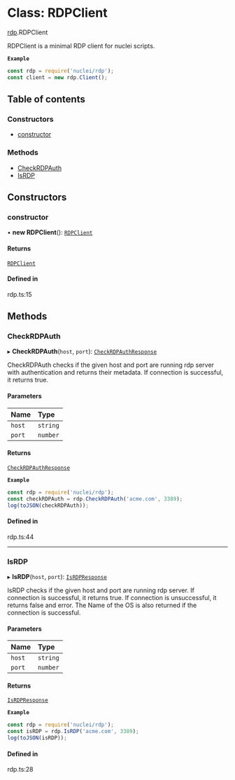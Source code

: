 # Class: RDPClient

[rdp](/templates/protocols/javascript/modules/rdp.md).RDPClient

RDPClient is a minimal RDP client for nuclei scripts.

**`Example`**

```javascript
const rdp = require('nuclei/rdp');
const client = new rdp.Client();
```

## Table of contents

### Constructors

- [constructor](/templates/protocols/javascript/modules/rdp.RDPClient.md#constructor)

### Methods

- [CheckRDPAuth](/templates/protocols/javascript/modules/rdp.RDPClient.md#checkrdpauth)
- [IsRDP](/templates/protocols/javascript/modules/rdp.RDPClient.md#isrdp)

## Constructors

### constructor

• **new RDPClient**(): [`RDPClient`](/templates/protocols/javascript/modules/rdp.RDPClient.md)

#### Returns

[`RDPClient`](/templates/protocols/javascript/modules/rdp.RDPClient.md)

#### Defined in

rdp.ts:15

## Methods

### CheckRDPAuth

▸ **CheckRDPAuth**(`host`, `port`): [`CheckRDPAuthResponse`](/templates/protocols/javascript/modules/rdp.CheckRDPAuthResponse.md)

CheckRDPAuth checks if the given host and port are running rdp server
with authentication and returns their metadata.
If connection is successful, it returns true.

#### Parameters

| Name | Type |
| :------ | :------ |
| `host` | `string` |
| `port` | `number` |

#### Returns

[`CheckRDPAuthResponse`](/templates/protocols/javascript/modules/rdp.CheckRDPAuthResponse.md)

**`Example`**

```javascript
const rdp = require('nuclei/rdp');
const checkRDPAuth = rdp.CheckRDPAuth('acme.com', 3389);
log(toJSON(checkRDPAuth));
```

#### Defined in

rdp.ts:44

___

### IsRDP

▸ **IsRDP**(`host`, `port`): [`IsRDPResponse`](/templates/protocols/javascript/modules/rdp.IsRDPResponse.md)

IsRDP checks if the given host and port are running rdp server.
If connection is successful, it returns true.
If connection is unsuccessful, it returns false and error.
The Name of the OS is also returned if the connection is successful.

#### Parameters

| Name | Type |
| :------ | :------ |
| `host` | `string` |
| `port` | `number` |

#### Returns

[`IsRDPResponse`](/templates/protocols/javascript/modules/rdp.IsRDPResponse.md)

**`Example`**

```javascript
const rdp = require('nuclei/rdp');
const isRDP = rdp.IsRDP('acme.com', 3389);
log(toJSON(isRDP));
```

#### Defined in

rdp.ts:28
